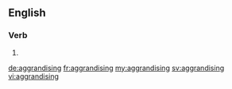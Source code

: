 ==English==

===Verb===
{{head|en|present participle}}

# {{present participle of|aggrandise|lang=en|nocat=1}}

[[de:aggrandising]]
[[fr:aggrandising]]
[[my:aggrandising]]
[[sv:aggrandising]]
[[vi:aggrandising]]